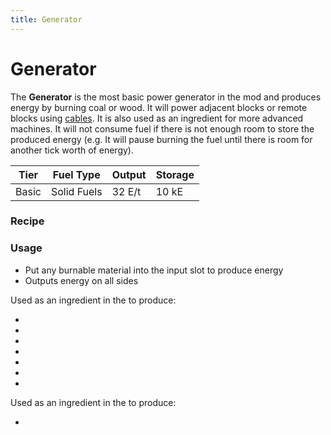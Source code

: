 ```yaml
---
title: Generator
---
```


<ItemImage file="generator" alt="Generator" size="200" />

# Generator

The **Generator** is the most basic power generator in the mod and produces energy by burning coal or wood. It will power adjacent blocks or remote blocks using [cables](/docs/blocks/cables). It is also used as an ingredient for more advanced machines. It will not consume fuel if there is not enough room to store the produced energy (e.g. It will pause burning the fuel until there is room for another tick worth of energy).

| Tier | Fuel Type   | Output | Storage |
|------|-------------|--------|---------|
| Basic | Solid Fuels | 32 E/t | 10 kE   |

### Recipe

<CraftingTable recipe="input air air air input techreborn:red_cell_battery techreborn:basic_machine_frame minecraft:furnace input air air air output techreborn:generator"/>

### Usage

- Put any burnable material into the input slot to produce energy  
- Outputs energy on all sides

Used as an ingredient in the <McItem slug="minecraft:crafting_table" inline={true}/> to produce:

- <McItem slug="techreborn:basic_solar_panel" inline={true}/>
- <McItem slug="techreborn:diesel_generator" inline={true}/>
- <McItem slug="techreborn:plasma_generator" inline={true}/>
- <McItem slug="techreborn:semifluid_generator" inline={true}/>
- <McItem slug="techreborn:thermal_generator" inline={true}/>
- <McItem slug="techreborn:water_mill" inline={true}/>
- <McItem slug="techreborn:wind_mill" inline={true}/>

Used as an ingredient in the <McItem slug="techreborn:assembling_machine" inline={true}/> to produce:<br/>
* <McItem slug="techreborn:wind_mill" inline={true}/>
